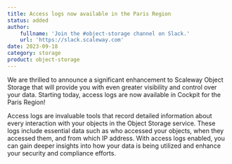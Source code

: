 ```yaml
---
title: Access logs now available in the Paris Region
status: added
author:
    fullname: 'Join the #object-storage channel on Slack.'
    url: 'https://slack.scaleway.com'
date: 2023-09-18
category: storage
product: object-storage
---
```


We are thrilled to announce a significant enhancement to Scaleway Object Storage that will provide you with even greater visibility and control over your data. Starting today, access logs are now available in Cockpit for the Paris Region!

Access logs are invaluable tools that record detailed information about every interaction with your objects in the Object Storage service. These logs include essential data such as who accessed your objects, when they accessed them, and from which IP address. With access logs enabled, you can gain deeper insights into how your data is being utilized and enhance your security and compliance efforts.

